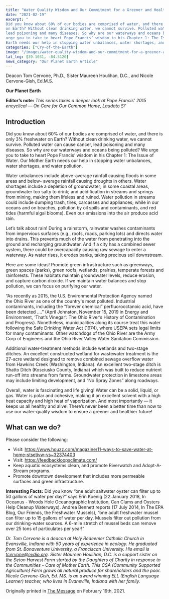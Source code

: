 ```yaml
---
title: "Water Quality Wisdom and Our Commitment for a Greener and Healthier World"
date: "2021-02-19"
excerpt: "
Did you know about 60% of our bodies are comprised of water, and there is only 3% freshwater
on Earth? Without clean drinking water, we cannot survive. Polluted water can cause cancer,
lead poisoning and many diseases. So why are our waterways and oceans being polluted? We
urge you to take to heart Pope Francis’ wisdom in his Chapter 1: The Issue of Water. Our Mother
Earth needs our help in stopping water unbalances, water shortages, and water pollution."
categories: ["Cry-of-the-Earth"]
image: "/images/water-quality-wisdom-and-our-commitment-for-a-greener-and-healthier-world.jpg"
lat_lng: [39.1031, -84.5120]
news_category: "Our Planet Earth Article"
---
```


<CustomImage
  src="https://raw.githubusercontent.com/MCervone14/our-planet-earth-articles/main/images/water-quality-wisdom-and-our-commitment-for-a-greener-and-healthier-world.jpg"
  alt="Group of people picking up trash on the beach."
  priority={true}
/>

Deacon Tom Cervone, Ph.D., Sister Maureen Houlihan, D.C., and Nicole Cervone-Gish, Ed.M.S.

**Our Planet Earth**

**Editor’s note:** _This series takes a deeper look at Pope Francis’ 2015 encyclical ― On Care for
Our Common Home, Laudato Si’_

## Introduction

Did you know about 60% of our bodies are comprised of water, and there is only 3% freshwater
on Earth? Without clean drinking water, we cannot survive. Polluted water can cause cancer,
lead poisoning and many diseases. So why are our waterways and oceans being polluted? We
urge you to take to heart Pope Francis’ wisdom in his Chapter 1: The Issue of Water. Our Mother
Earth needs our help in stopping water unbalances, water shortages, and water pollution.

Water unbalances include above-average rainfall causing floods in some areas and below-
average rainfall causing droughts in others. Water shortages include a depletion of
groundwater; in some coastal areas, groundwater too salty to drink; and acidification in streams
and springs from mining, making them lifeless and ruined. Water pollution in streams could
include dumping trash, tires, carcasses and appliances; while in our oceans and on beaches,
pollution by oil spills and contaminants, and red tides (harmful algal blooms). Even our
emissions into the air produce acid rain.

Let’s talk about rain! During a rainstorm, rainwater washes contaminants from impervious
surfaces (e.g., roofs, roads, parking lots) and directs water into drains. This prevents much of the
water from penetrating into the ground and recharging groundwater. And if a city has a
combined sewer system, there could be overcapacity causing raw sewage to enter a waterway.
As water rises, it erodes banks, taking precious soil downstream.

Here are some ideas! Promote green infrastructure such as greenways, green spaces (parks),
green roofs, wetlands, prairies, temperate forests and rainforests. These habitats maintain
groundwater levels, reduce erosion, and capture carbon dioxide. If we maintain water balances
and stop pollution, we can focus on purifying our water.

“As recently as 2015, the U.S. Environmental Protection Agency named the Ohio River as one of
the country&#39;s most polluted. Industrial contaminants, including the “forever chemical”
perfluorooctanoic acid, have been detected ….” (April Johnston, November 15, 2019 in Energy
and Environment, ‘That’s Vinegar’: The Ohio River’s History of Contamination and Progress).
Nonetheless, municipalities along its course treat this water following the Safe Drinking Water
Act (1974), where USEPA sets legal limits for many contaminants. Other watchdogs of the Ohio
River are the Army Corp of Engineers and the Ohio River Valley Water Sanitation Commission.

Additional water-treatment methods include wetlands and two-stage ditches. An excellent
constructed wetland for wastewater treatment is the 27-acre wetland designed to remove
combined sewage overflow water from Hawkins Creek (Washington, Indiana). An excellent
two-stage ditch is Shatto Ditch (Kosciusko County, Indiana) which was built to reduce nutrient
run-off into streams from farms. Groundwater protection in limestone areas may include limiting
development, and “No Spray Zones” along roadways.

Overall, water is fascinating and life giving! Water can be a solid, liquid, or gas. Water is polar
and cohesive, making it an excellent solvent with a high heat capacity and high heat of
vaporization. And most importantly — it keeps us all healthy and alive! There’s never been a
better time than now to use our water-quality wisdom to ensure a greener and healthier future!

## What can we do?

Please consider the following:

- Visit: https://www.houzz.com/magazine/11-ways-to-save-water-at-home-stsetivw-vs~32374403
- Visit: https://feedbackloopsclimate.com/
- Keep aquatic ecosystems clean, and promote Riverwatch and Adopt-A-Stream programs.
- Promote downtown development that includes more permeable surfaces and green infrastructure.

**Interesting Facts:** Did you know “one adult saltwater oyster can filter up to 50 gallons of water
per day?” says Erin Koenig (22 January 2018, In Oceanus - Woods Hole Oceanographic
Institution, Can Clams and Oysters Help Cleanup Waterways). Andrea Bennett reports (17 July
2014, In The EPA Blog, Our Friends, the Freshwater Mussels), “one adult freshwater mussel can
filter up to 15 gallons of water per day. Mussels filter out pollution from our drinking-water
sources. A 6-mile stretch of mussel beds can remove over 25 tons of particulates per year!”

_Dr. Tom Cervone is a deacon at Holy Redeemer Catholic Church in Evansville, Indiana with 50
years of experience in ecology. He graduated from St. Bonaventure University, a Franciscan
University. His email is tcervone@evdio.org. Sister Maureen Houlihan, D.C. is a support sister
on the Seton Harvest Farm started by the Daughters of Charity in response to the Communities -
Care of Mother Earth. This CSA (Community Supported Agriculture) Farm grows all natural
produce for shareholders and the poor. Nicole Cervone-Gish, Ed. MS. is an award winning ELL
(English Language Learner) teacher, who lives in Evansville, Indiana with her family._

Originally printed in [The Message](https://evdiomessage.org/) on February 19th, 2021.
